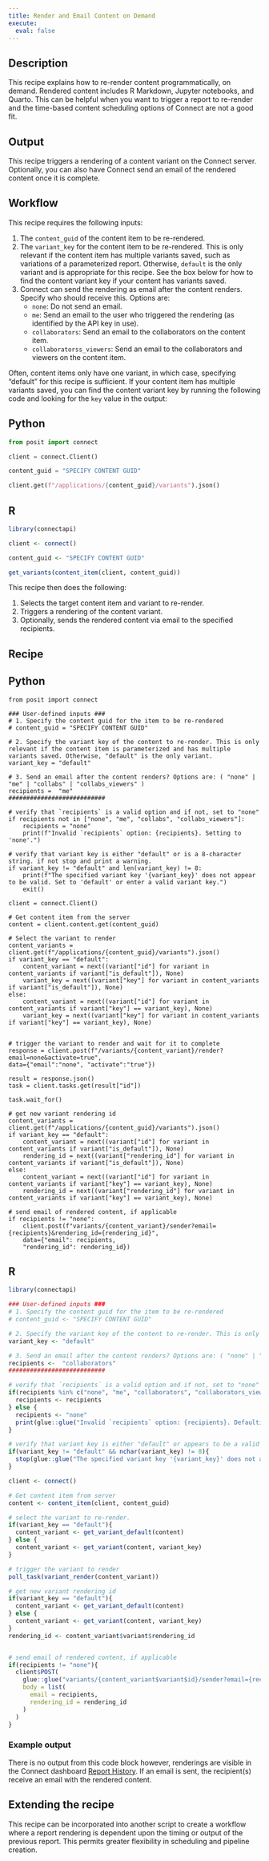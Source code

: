 ```yaml
---
title: Render and Email Content on Demand
execute: 
  eval: false
---
```


## Description 

This recipe explains how to re-render content programmatically, on demand. Rendered content includes R Markdown, Jupyter notebooks, and Quarto. This can be helpful when you want to trigger a report to re-render and the time-based content scheduling options of Connect are not a good fit. 

## Output

This recipe triggers a rendering of a content variant on the Connect server. Optionally, you can also have Connect send an email of the rendered content once it is complete.

## Workflow

This recipe requires the following inputs:

1. The `content_guid` of the content item to be re-rendered. 
2. The `variant_key` for the content item to be re-rendered. This is only relevant if the content item has multiple variants saved, such as variations of a parameterized report. Otherwise, `default` is the only variant and is appropriate for this recipe. See the box below for how to find the content variant key if your content has variants saved.
3. Connect can send the rendering as email after the content renders. Specify who should receive this. Options are: 
    - `none`: Do not send an email.
    - `me`: Send an email to the user who triggered the rendering (as identified by the API key in use).
    - `collaborators`: Send an email to the collaborators on the content item.
    - `collaboratorss_viewers`: Send an email to the collaborators and viewers on the content item.

::: {.callout-note title="How to determine the content variant key" collapse="true"}
Often, content items only have one variant, in which case, specifying "default" for this recipe is sufficient. If your content item has multiple variants saved, you can find the content variant key by running the following code and looking for the `key` value in the output:

:::{.panel-tabset group="language"}

## Python

```python
from posit import connect

client = connect.Client()

content_guid = "SPECIFY CONTENT GUID"

client.get(f"/applications/{content_guid}/variants").json()

```


## R

```r
library(connectapi)

client <- connect()

content_guid <- "SPECIFY CONTENT GUID"

get_variants(content_item(client, content_guid)) 

```

:::

:::

This recipe then does the following:

1. Selects the target content item and variant to re-render.
2. Triggers a rendering of the content variant.
3. Optionally, sends the rendered content via email to the specified recipients.

## Recipe

:::{.panel-tabset group="language"}

## Python

```.python
from posit import connect

### User-defined inputs ###
# 1. Specify the content guid for the item to be re-rendered
# content_guid = "SPECIFY CONTENT GUID"

# 2. Specify the variant key of the content to re-render. This is only relevant if the content item is parameterized and has multiple variants saved. Otherwise, "default" is the only variant.
variant_key = "default"

# 3. Send an email after the content renders? Options are: ( "none" | "me" | "collabs" | "collabs_viewers" )
recipients =  "me"
###########################

# verify that `recipients` is a valid option and if not, set to "none"
if recipients not in ["none", "me", "collabs", "collabs_viewers"]:
    recipients = "none"
    print(f"Invalid `recipients` option: {recipients}. Setting to 'none'.")

# verify that variant key is either "default" or is a 8-character string. if not stop and print a warning.
if variant_key != "default" and len(variant_key) != 8:
    print(f"The specified variant key '{variant_key}' does not appear to be valid. Set to 'default' or enter a valid variant key.")
    exit()

client = connect.Client() 

# Get content item from the server
content = client.content.get(content_guid)

# Select the variant to render
content_variants = client.get(f"/applications/{content_guid}/variants").json()
if variant_key == "default":
    content_variant = next((variant["id"] for variant in content_variants if variant["is_default"]), None)
    variant_key = next((variant["key"] for variant in content_variants if variant["is_default"]), None)
else:
    content_variant = next((variant["id"] for variant in content_variants if variant["key"] == variant_key), None)
    variant_key = next((variant["key"] for variant in content_variants if variant["key"] == variant_key), None)
    

# trigger the variant to render and wait for it to complete
response = client.post(f"/variants/{content_variant}/render?email=none&activate=true",
data={"email":"none", "activate":"true"})

result = response.json()
task = client.tasks.get(result["id"])

task.wait_for()

# get new variant rendering id
content_variants = client.get(f"/applications/{content_guid}/variants").json()
if variant_key == "default":
    content_variant = next((variant["id"] for variant in content_variants if variant["is_default"]), None)
    rendering_id = next((variant["rendering_id"] for variant in content_variants if variant["is_default"]), None)
else:
    content_variant = next((variant["id"] for variant in content_variants if variant["key"] == variant_key), None)
    rendering_id = next((variant["rendering_id"] for variant in content_variants if variant["key"] == variant_key), None)

# send email of rendered content, if applicable
if recipients != "none":
    client.post(f"variants/{content_variant}/sender?email={recipients}&rendering_id={rendering_id}", 
    data={"email": recipients,
    "rendering_id": rendering_id})

```

## R

```.r
library(connectapi)

### User-defined inputs ###
# 1. Specify the content guid for the item to be re-rendered
# content_guid <- "SPECIFY CONTENT GUID"

# 2. Specify the variant key of the content to re-render. This is only relevant if the content item is parameterized and has multiple variants saved. Otherwise, "default" is the only variant.
variant_key <- "default"

# 3. Send an email after the content renders? Options are: ( "none" | "me" | "collaborators" | "collaborators_viewers" )
recipients <-  "collaborators"
###########################

# verify that `recipients` is a valid option and if not, set to "none"
if(recipients %in% c("none", "me", "collaborators", "collaborators_viewers")){
  recipients <- recipients
} else {
  recipients <- "none"
  print(glue::glue("Invalid `recipients` option: {recipients}. Defaulting to 'none'."))
}

# verify that variant key is either "default" or appears to be a valid entry.
if(variant_key != "default" && nchar(variant_key) != 8){
  stop(glue::glue("The specified variant key '{variant_key}' does not appear to be valid. Set to 'default' or enter a valid variant key."))
}

client <- connect()

# Get content item from server
content <- content_item(client, content_guid)

# select the variant to re-render. 
if(variant_key == "default"){
  content_variant <- get_variant_default(content)
} else {
  content_variant <- get_variant(content, variant_key)
}

# trigger the variant to render
poll_task(variant_render(content_variant))

# get new variant rendering id
if(variant_key == "default"){
  content_variant <- get_variant_default(content)
} else {
  content_variant <- get_variant(content, variant_key)
}
rendering_id <- content_variant$variant$rendering_id


# send email of rendered content, if applicable
if(recipients != "none"){
  client$POST(
    glue::glue("variants/{content_variant$variant$id}/sender?email={recipients}&rendering_id={rendering_id}"),
    body = list(
      email = recipients,
      rendering_id = rendering_id
    )
  )
}


```

:::

### Example output

There is no output from this code block however, renderings are visible in the Connect dashboard [Report History](https://docs.posit.co/connect/user/report-history/). If an email is sent, the recipient(s) receive an email with the rendered content.


## Extending the recipe

This recipe can be incorporated into another script to create a workflow where a report rendering is dependent upon the timing or output of the previous report. This permits greater flexibility in scheduling and pipeline creation.
